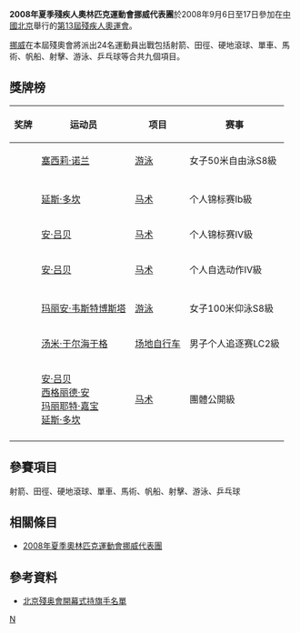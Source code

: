 {{NoteTA |G1=Sports}}
{{Infobox Country Paralympics
|NPC= NOR
|games= 2008年夏季
|flagcaption=[[挪威國旗|挪威國旗]]
|competitors=24
|sports=9
|NOCname=
|flagbearer=
|gold=1
|silver=3
|bronze=3
|total=7
|rank=43
|officials=
}}

'''2008年夏季殘疾人奧林匹克運動會挪威代表團'''於2008年9月6日至17日參加在[[中國北京|中國北京]]舉行的[[2008年夏季殘奧會|第13屆殘疾人奧運會]]。

[[挪威|挪威]]在本屆殘奧會將派出24名運動員出戰包括射箭、田徑、硬地滾球、單車、馬術、帆船、射擊、游泳、乒乓球等合共九個項目。

== 獎牌榜 ==
{| class="wikitable sortable" style="font-size:88%"
|-bgcolor=#efefef
! 奖牌
! 运动员
! 项目
! 赛事
|-
| {{gold medal}} || [[塞西莉·诺兰|塞西莉·诺兰]] || [[2008年夏季殘奧會游泳比賽|游泳]] || 女子50米自由泳S8級
|-

|-
| {{silver medal}} || [[延斯·多坎|延斯·多坎]] || [[2008年夏季殘奧會马术比賽|马术]] || 个人锦标赛Ib級
|-
| {{silver medal}} || [[安·吕贝|安·吕贝]] || [[2008年夏季殘奧會马术比賽|马术]] || 个人锦标赛IV級
|-
| {{silver medal}} || [[安·吕贝|安·吕贝]] || [[2008年夏季殘奧會马术比賽|马术]] || 个人自选动作IV級
|-

|-
| {{bronze medal}} || [[玛丽安·韦斯特博斯塔|玛丽安·韦斯特博斯塔]] || [[2008年夏季殘奧會游泳比賽|游泳]] || 女子100米仰泳S8級
|-
| {{bronze medal}} || [[汤米·于尔海于格|汤米·于尔海于格]] || [[2008年夏季殘奧會自行车比賽|场地自行车]] || 男子个人追逐赛LC2級
|-
| {{bronze medal}} || [[安·吕贝|安·吕贝]]<br />[[西格丽德·安|西格丽德·安]]<br />[[玛丽耶特·嘉宝|玛丽耶特·嘉宝]]<br />[[延斯·多坎|延斯·多坎]] || [[2008年夏季殘奧會马术比賽|马术]] || 團體公開級
|-

|}

== 參賽項目 ==
射箭、田徑、硬地滾球、單車、馬術、帆船、射擊、游泳、乒乓球

== 相關條目 ==
*[[2008年夏季奧林匹克運動會挪威代表團|2008年夏季奧林匹克運動會挪威代表團]]

== 參考資料 ==
*[https://web.archive.org/web/20080909184931/http://www.paralympic.org/release/Main_Sections_Menu/News/Press_Releases/Flagbearers_List_Opening_Ceremony_Final_5_Sept1.pdf 北京殘奥會開幕式持旗手名單]

{{2008年夏季殘疾人奧林匹克運動會代表團}}

[[Category:2008年夏季殘疾人奧林匹克運動會代表團|N]]